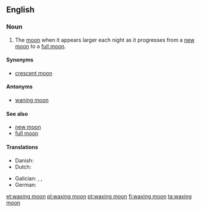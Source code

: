 ==English==

===Noun===
{{en-noun|head=[[wax]]ing [[moon]]}}

# The [[moon]] when it appears larger each night as it progresses from a [[new moon]] to a [[full moon]].

====Synonyms====
* [[crescent moon]]

====Antonyms====
* [[waning moon]]

====See also====
* [[new moon]]
* [[full moon]]

====Translations====
{{trans-top|The moon as it progresses from a new moon to a full moon}}
* Danish: {{t|da|tiltagende måne}}
* Dutch: {{t+|nl|wassende maan|f}}
{{trans-mid}}
* Galician: {{t|gl|cuarto crecente|m}}, {{t+|gl|abalo|m}}, {{t|gl|enchente|m}}
* German: {{t|de|zunehmender Mond|m}}
{{trans-bottom}}

[[et:waxing moon]]
[[pl:waxing moon]]
[[pt:waxing moon]]
[[fi:waxing moon]]
[[ta:waxing moon]]